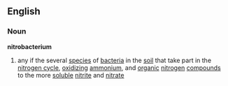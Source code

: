 ==English==
===Noun===
'''nitrobacterium'''
# any if the several [[species]] of [[bacteria]] in the [[soil]] that take part in the [[nitrogen cycle]], [[oxidizing]] [[ammonium]], and [[organic]] [[nitrogen]] [[compound]]s to the more [[soluble]] [[nitrite]] and [[nitrate]]